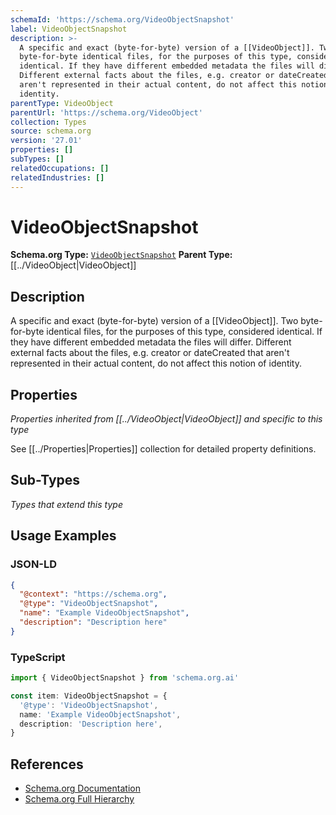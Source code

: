 ```yaml
---
schemaId: 'https://schema.org/VideoObjectSnapshot'
label: VideoObjectSnapshot
description: >-
  A specific and exact (byte-for-byte) version of a [[VideoObject]]. Two
  byte-for-byte identical files, for the purposes of this type, considered
  identical. If they have different embedded metadata the files will differ.
  Different external facts about the files, e.g. creator or dateCreated that
  aren't represented in their actual content, do not affect this notion of
  identity.
parentType: VideoObject
parentUrl: 'https://schema.org/VideoObject'
collection: Types
source: schema.org
version: '27.01'
properties: []
subTypes: []
relatedOccupations: []
relatedIndustries: []
---
```

# VideoObjectSnapshot

**Schema.org Type:** [`VideoObjectSnapshot`](https://schema.org/VideoObjectSnapshot)
**Parent Type:** [[../VideoObject|VideoObject]]

## Description

A specific and exact (byte-for-byte) version of a [[VideoObject]]. Two byte-for-byte identical files, for the purposes of this type, considered identical. If they have different embedded metadata the files will differ. Different external facts about the files, e.g. creator or dateCreated that aren't represented in their actual content, do not affect this notion of identity.

## Properties

*Properties inherited from [[../VideoObject|VideoObject]] and specific to this type*

See [[../Properties|Properties]] collection for detailed property definitions.

## Sub-Types

*Types that extend this type*

## Usage Examples

### JSON-LD

```json
{
  "@context": "https://schema.org",
  "@type": "VideoObjectSnapshot",
  "name": "Example VideoObjectSnapshot",
  "description": "Description here"
}
```

### TypeScript

```typescript
import { VideoObjectSnapshot } from 'schema.org.ai'

const item: VideoObjectSnapshot = {
  '@type': 'VideoObjectSnapshot',
  name: 'Example VideoObjectSnapshot',
  description: 'Description here',
}
```

## References

- [Schema.org Documentation](https://schema.org/VideoObjectSnapshot)
- [Schema.org Full Hierarchy](https://schema.org/docs/full.html)
